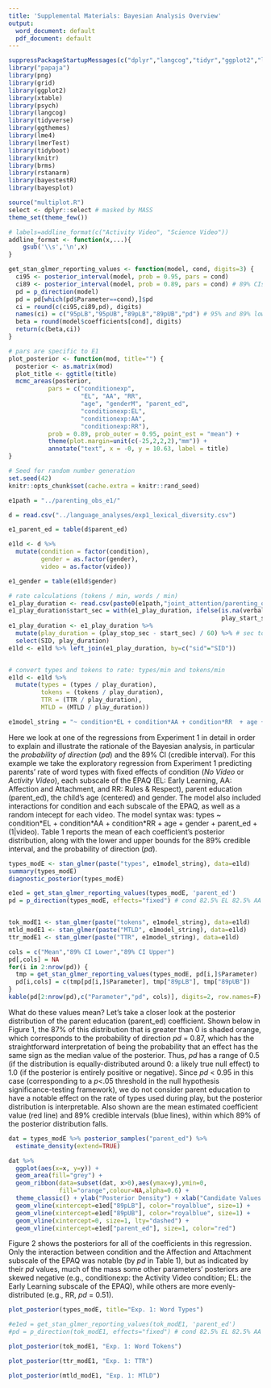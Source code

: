 ```yaml
---
title: 'Supplemental Materials: Bayesian Analysis Overview'
output:
  word_document: default
  pdf_document: default
---
```

<!-- 424 words -->

```r
suppressPackageStartupMessages(c("dplyr","langcog","tidyr","ggplot2","lme4"))
library("papaja")
library(png)
library(grid)
library(ggplot2)
library(xtable)
library(psych)
library(langcog)
library(tidyverse)
library(ggthemes)
library(lme4)
library(lmerTest)
library(tidyboot)
library(knitr)
library(brms)
library(rstanarm)
library(bayestestR)
library(bayesplot)

source("multiplot.R")
select <- dplyr::select # masked by MASS
theme_set(theme_few())

# labels=addline_format(c("Activity Video", "Science Video"))
addline_format <- function(x,...){
    gsub('\\s','\n',x)
}

get_stan_glmer_reporting_values <- function(model, cond, digits=3) {
  ci95 <- posterior_interval(model, prob = 0.95, pars = cond)
  ci89 <- posterior_interval(model, prob = 0.89, pars = cond) # 89% CIs as recommended by Kruschke and others
  pd = p_direction(model)
  pd = pd[which(pd$Parameter==cond),]$pd
  ci = round(c(ci95,ci89,pd), digits)
  names(ci) = c("95pLB","95pUB","89pLB","89pUB","pd") # 95% and 89% lower and upper bounds
  beta = round(model$coefficients[cond], digits)
  return(c(beta,ci))
}

# pars are specific to E1
plot_posterior <- function(mod, title="") {
  posterior <- as.matrix(mod)
  plot_title <- ggtitle(title)
  mcmc_areas(posterior,
           pars = c("conditionexp", 
                    "EL", "AA", "RR", 
                    "age", "genderM", "parent_ed", 
                    "conditionexp:EL",
                    "conditionexp:AA",
                    "conditionexp:RR"),
           prob = 0.89, prob_outer = 0.95, point_est = "mean") + 
           theme(plot.margin=unit(c(-25,2,2,2),"mm")) +
           annotate("text", x = -0, y = 10.63, label = title)
}
```



```r
# Seed for random number generation
set.seed(42)
knitr::opts_chunk$set(cache.extra = knitr::rand_seed)
```

```r
e1path = "../parenting_obs_e1/"

d = read.csv("../language_analyses/exp1_lexical_diversity.csv") 

e1_parent_ed = table(d$parent_ed)

e1ld <- d %>%
  mutate(condition = factor(condition), 
         gender = as.factor(gender),
         video = as.factor(video))

e1_gender = table(e1ld$gender)

# rate calculations (tokens / min, words / min)
e1_play_duration <- read.csv(paste0(e1path,"joint_attention/parenting_obs_play_duration_E1.csv"), header=T)
e1_play_duration$start_sec = with(e1_play_duration, ifelse(is.na(verbalcue_start_sec), 
                                                           play_start_sec, verbalcue_start_sec))
e1_play_duration <- e1_play_duration %>% 
  mutate(play_duration = (play_stop_sec - start_sec) / 60) %>% # sec to mins
  select(SID, play_duration)
e1ld <- e1ld %>% left_join(e1_play_duration, by=c("sid"="SID"))


# convert types and tokens to rate: types/min and tokens/min
e1ld <- e1ld %>% 
  mutate(types = (types / play_duration), 
         tokens = (tokens / play_duration),
         TTR = (TTR / play_duration),
         MTLD = (MTLD / play_duration))

e1model_string = "~ condition*EL + condition*AA + condition*RR  + age + gender + parent_ed + (1|video)"
```

Here we look at one of the regressions from Experiment 1 in detail in order to explain and illustrate the rationale of the Bayesian analysis, in particular the *probability of direction* (*pd*) and the 89% CI (credible interval). For this example we take the exploratory regression from Experiment 1 predicting parents' rate of word types with fixed effects of condition (*No Video* or *Activity Video*), each subscale of the EPAQ (EL: Early Learning, AA: Affection and Attachment, and RR: Rules & Respect), parent education (parent_ed), the child's age (centered) and gender. The model also included interactions for condition and each subscale of the EPAQ, as well as a random intecept for each video.
The model syntax was: types \~ condition\*EL + condition\*AA + condition\*RR  + age + gender + parent_ed + (1|video).
Table 1 reports the mean of each coefficient's posterior distribution, along with the lower and upper bounds for the 89% credible interval, and the probability of direction (*pd*).

```r
types_modE <- stan_glmer(paste("types", e1model_string), data=e1ld) 
summary(types_modE) 
diagnostic_posterior(types_modE) 

e1ed = get_stan_glmer_reporting_values(types_modE, 'parent_ed') 
pd = p_direction(types_modE, effects="fixed") # cond 82.5% EL 82.5% AA 87% genderM 93.2%, parent_ed 93.5% cond:AA 94.5%


tok_modE1 <- stan_glmer(paste("tokens", e1model_string), data=e1ld) 
mtld_modE1 <- stan_glmer(paste("MTLD", e1model_string), data=e1ld) 
ttr_modE1 <- stan_glmer(paste("TTR", e1model_string), data=e1ld) 
```


```r

cols = c("Mean","89% CI Lower","89% CI Upper")
pd[,cols] = NA
for(i in 2:nrow(pd)) {
  tmp = get_stan_glmer_reporting_values(types_modE, pd[i,]$Parameter) 
  pd[i,cols] = c(tmp[pd[i,]$Parameter], tmp["89pLB"], tmp["89pUB"])
}
kable(pd[2:nrow(pd),c("Parameter","pd", cols)], digits=2, row.names=F)
```

What do these values mean? 
Let's take a closer look at the posterior distribution of the parent education (parent_ed) coefficient. 
Shown below in Figure 1, the 87% of this distribution that is greater than 0 is shaded orange, which corresponds to the probability of direction *pd* = 0.87, which has the straightforward interpretation of being the probability that an effect has the same sign as the median value of the posterior. Thus, *pd* has a range of 0.5 (if the distribution is equally-distributed around 0: a likely true null effect) to 1.0 (if the posterior is entirely positive or negative).
Since *pd* < 0.95 in this case (corresponding to a $p$<.05 threshold in the null hypothesis significance-testing framework), we do not consider parent education to have a notable effect on the rate of types used during play, but the posterior distribution is interpretable.
Also shown are the mean estimated coefficient value (red line) and 89% credible intervals (blue lines), within which 89% of the posterior distribution falls.

```r
dat = types_modE %>% posterior_samples("parent_ed") %>%
  estimate_density(extend=TRUE)

dat %>% 
  ggplot(aes(x=x, y=y)) +
  geom_area(fill="grey") +
  geom_ribbon(data=subset(dat, x>0),aes(ymax=y),ymin=0,
              fill="orange",colour=NA,alpha=0.6) + 
  theme_classic() + ylab("Posterior Density") + xlab("Candidate Values of Parent Education Coefficient") +
  geom_vline(xintercept=e1ed["89pLB"], color="royalblue", size=1) +
  geom_vline(xintercept=e1ed["89pUB"], color="royalblue", size=1) +
  geom_vline(xintercept=0, size=1, lty="dashed") + 
  geom_vline(xintercept=e1ed["parent_ed"], size=1, color="red")
```

Figure 2 shows the posteriors for all of the coefficients in this regression. 
Only the interaction between condition and the Affection and Attachment subscale of the EPAQ was notable (by *pd* in Table 1), but as indicated by their *pd* values, much of the mass some other parameters' posteriors are skewed negative (e.g., conditionexp: the Activity Video condition; EL: the Early Learning subscale of the EPAQ), while others are more evenly-distributed (e.g., RR, $pd$ = 0.51).

```r
plot_posterior(types_modE, title="Exp. 1: Word Types")
```


```r

#e1ed = get_stan_glmer_reporting_values(tok_modE1, 'parent_ed') 
#pd = p_direction(tok_modE1, effects="fixed") # cond 82.5% EL 82.5% AA 87% genderM 93.2%, parent_ed 93.5% cond:AA 94.5%

plot_posterior(tok_modE1, "Exp. 1: Word Tokens")

```



```r
plot_posterior(ttr_modE1, "Exp. 1: TTR")
```



```r
plot_posterior(mtld_modE1, "Exp. 1: MTLD")
```

